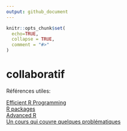 ```yaml
---
output: github_document
---
```


<!-- README.md is generated from README.Rmd. Please edit that file -->

```r
knitr::opts_chunk$set(
  echo=TRUE,
  collapse = TRUE,
  comment = "#>"
)
```
# collaboratif

Références utiles:

[Efficient R Programming](https://csgillespie.github.io/efficientR/)  
[R packages](http://r-pkgs.had.co.nz/)  
[Advanced R](https://adv-r.hadley.nz/)  
[Un cours qui couvre quelques problématiques](https://mikoontz.github.io/data-carpentry-week/index.html)

